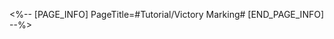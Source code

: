 <%-- [PAGE_INFO]
PageTitle=#Tutorial/Victory Marking#
[END_PAGE_INFO] --%>
{{Tutorial
|sort      = 603701
|title     = Victory Marking
|subtitle  = 
|type      = Adventure
|about     = 
|image1    = Tutorial Victory Marking 1.png{{subst:void|<!--$UPLOAD:<<SpriteOutput/TutorialPic/TutorialPage_603701.png>-<Tutorial Victory Marking 1.png>-<Tutorial Files>>-->}}
|text1     = When multiple fragments of a Victory Marking are found in a scene, Trailblazers can piece these fragments together into a {{Color|h|nobold=1|complete}} Victory Marking by moving and changing the view to {{Color|h|nobold=1|a specific angle and position}}.
|image2    = Tutorial Victory Marking 2.png{{subst:void|<!--$UPLOAD:<<SpriteOutput/TutorialPic/TutorialPage_603702.png>-<Tutorial Victory Marking 2.png>-<Tutorial Files>>-->}}
|text2     = When the Victory Marking fragments are close to assembly, a {{Color|h|nobold=1|special Camera button}} will appear and the complete Victory Marking will be saved after the picture is taken, thus concluding the challenge.
|image3    = Tutorial Victory Marking 3.png{{subst:void|<!--$UPLOAD:<<SpriteOutput/TutorialPic/TutorialPage_603703.png>-<Tutorial Victory Marking 3.png>-<Tutorial Files>>-->}}
|text3     = There are also special Victory Marking fragments that are fitted upon the containers. You can {{Color|h|nobold=1|move the containers}} to assemble the Victory Markings.
}}